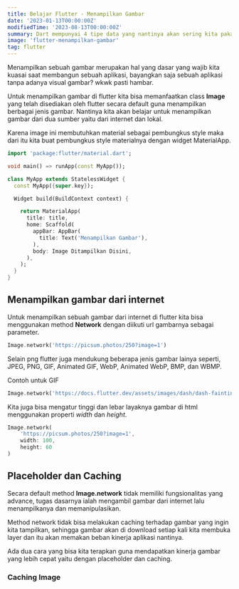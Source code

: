 ```yaml
---
title: Belajar Flutter - Menampilkan Gambar
date: '2023-01-13T00:00:00Z'
modifiedTime: '2023-08-13T00:00:00Z'
summary: Dart mempunyai 4 tipe data yang nantinya akan sering kita pakai, yaitu String, Integer, List dan Boolean mari kita bahas bersama.
image: 'flutter-menampilkan-gambar'
tag: flutter
---
```


Menampilkan sebuah gambar merupakan hal yang dasar yang wajib kita kuasai saat membangun sebuah aplikasi, bayangkan saja sebuah aplikasi tanpa adanya visual gambar? wkwk pasti hambar. 

Untuk menampilkan gambar di flutter kita bisa memanfaatkan class **Image** yang telah disediakan oleh flutter secara default guna menampilkan berbagai jenis gambar. Nantinya kita akan belajar untuk menampilkan gambar dari dua sumber yaitu dari internet dan lokal.

Karena image ini membutuhkan material sebagai pembungkus style maka dari itu kita buat pembungkus style materialnya dengan widget MaterialApp.

```dart showLineNumbers
import 'package:flutter/material.dart';

void main() => runApp(const MyApp());

class MyApp extends StatelessWidget {
  const MyApp({super.key});

  Widget build(BuildContext context) {

    return MaterialApp(
      title: title,
      home: Scaffold(
        appBar: AppBar(
          title: Text('Menampilkan Gambar'),
        ),
        body: Image Ditampilkan Disini,
      ),
    );
  }
}
```

## Menampilkan gambar dari internet

Untuk menampilkan sebuah gambar dari internet di flutter kita bisa menggunakan method **Network** dengan diikuti url gambarnya sebagai parameter.

```dart showLineNumbers
Image.network('https://picsum.photos/250?image=1')
```

Selain png flutter juga mendukung beberapa jenis gambar lainya seperti, JPEG, PNG, GIF, Animated GIF, WebP, Animated WebP, BMP, dan WBMP.

Contoh untuk GIF

```dart showLineNumbers
Image.network('https://docs.flutter.dev/assets/images/dash/dash-fainting.gif');
```

Kita juga bisa mengatur tinggi dan lebar layaknya gambar di html menggunakan properti *width* dan *height*.

```dart showLineNumbers
Image.network(
    'https://picsum.photos/250?image=1',
    width: 100,
    height: 60
)
```

## Placeholder dan Caching

Secara default method **Image.network** tidak memiliki fungsionalitas yang advance, tugas dasarnya ialah mengambil gambar dari internet lalu menampilkanya dan memanipulasikan.

Method network tidak bisa melakukan caching terhadap gambar yang ingin kita tampilkan, sehingga gambar akan di download setiap kali kita membuka layer dan itu akan memakan beban kinerja aplikasi nantinya.

Ada dua cara yang bisa kita terapkan guna mendapatkan kinerja gambar yang lebih cepat yaitu dengan placeholder dan caching.

### Caching Image
